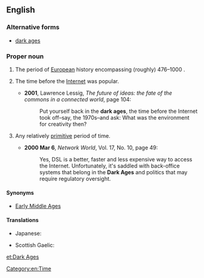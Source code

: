 ==English==
{{wikipedia}}

===Alternative forms===
* [[dark ages]]

===Proper noun===
{{en-proper noun|sg=[[dark|Dark]] [[age|Ages]]}}

# The period of [[European]] history encompassing (roughly) 476–1000 {{C.E.}}.
# {{humorous}} The time before the [[Internet]] was popular.
#* '''2001''', Lawrence Lessig, ''The future of ideas: the fate of the commons in a connected world'', page 104:
#*: Put yourself back in the '''dark ages''', the time before the Internet took off–say, the 1970s–and ask: What was the environment for creativity then?
# {{figuratively}} Any relatively [[primitive]] period of time.
#* '''2000 Mar 6''', ''Network World'', Vol. 17, No. 10, page 49:
#*: Yes, DSL is a better, faster and less expensive way to access the Internet. Unfortunately, it's saddled with back-office systems that belong in the '''Dark Ages''' and politics that may require regulatory oversight.

====Synonyms====
* {{sense|historic period}} [[Early Middle Ages]]

====Translations====
{{trans-top|historic period}}
* Japanese: {{t-|ja|暗黒時代|tr=あんこくじだい, ankoku jidai}}
{{trans-mid}}
* Scottish Gaelic: {{t-|gd|Linntean Dorcha|alt=Na Lintean Dorcha|xs=Scottish Gaelic}} {{m|f|p}}
{{trans-bottom}}

[[Category:en:Time]]

[[et:Dark Ages]]